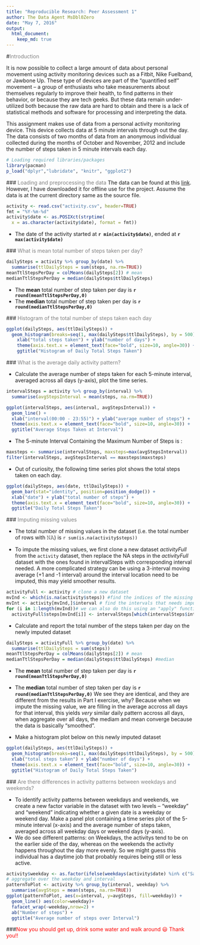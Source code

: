 ```yaml
---
title: "Reproducible Research: Peer Assessment 1"
author: The Data Agent MsDbl0Zero
date: "May 7, 2016"
output: 
  html_document:
    keep_md: true
---
```



#<span style="color:#808080">Introduction</span>
  
  It is now possible to collect a large amount of data about personal movement using activity monitoring devices such as a Fitbit, Nike Fuelband, or Jawbone Up. These type of devices are part of the “quantified self” movement – a group of enthusiasts who take measurements about themselves regularly to improve their health, to find patterns in their behavior, or because they are tech geeks. But these data remain under-utilized both because the raw data are hard to obtain and there is a lack of statistical methods and software for processing and interpreting the data.

  This assignment makes use of data from a personal activity monitoring device. This device collects data at 5 minute intervals through out the day. The data consists of two months of data from an anonymous individual collected during the months of October and November, 2012 and include the number of steps taken in 5 minute intervals each day.


```r
# Loading required libraries/packages
library(pacman)
p_load("dplyr","lubridate", "knitr", "ggplot2")
```

###<span style="color:#808080"> Loading and preprocessing the data</span>
The data can be found at this [link](https://d396qusza40orc.cloudfront.net/repdata%2Fdata%2Factivity.zip).
However, I have downloaded it for offline use for the project. Assume the data is at the current directory same as the source file.

```r
activity <- read.csv("activity.csv", header=TRUE)
fmt = "%Y-%m-%d"
activity$date <- as.POSIXct(strptime(
  x = as.character(activity$date), format = fmt))
```

- The date of the activity started at **`r min(activity$date)`**, ended at **`r max(activity$date)`**

###<span style="color:#808080"> What is mean total number of steps taken per day?</span>
```r
dailySteps = activity %>% group_by(date) %>%
  summarise(ttlDailySteps = sum(steps, na.rm=TRUE))
meanTtlStepsPerDay = colMeans(dailySteps[2]) # mean 
medianTtlStepsPerDay = median(dailySteps$ttlDailySteps)
```

- The __mean__ total number of step taken per day is **`r round(meanTtlStepsPerDay,0) `**
- The __median__ total number of step taken per day is **`r round(medianTtlStepsPerDay,0) `**

###<span style="color:#808080"> Histogram of the total number of steps taken each day</span>

```r
ggplot(dailySteps, aes(ttlDailySteps)) + 
  geom_histogram(breaks=seq(1, max(dailySteps$ttlDailySteps), by = 500),col="red",fill="blue", alpha = .2) +
    xlab("total steps taken") + ylab("number of days") +
    theme(axis.text.x = element_text(face="bold", size=10, angle=30)) + 
    ggtitle("Histogram of Daily Total Steps Taken")
```

###<span style="color:#808080"> What is the average daily activity pattern?</span>

- Calculate the average number of steps taken for each 5-minute interval, averaged across all days (y-axis), plot the time series. 

```r
intervalSteps = activity %>% group_by(interval) %>%
  summarise(avgStepsInterval = mean(steps, na.rm=TRUE))

ggplot(intervalSteps, aes(interval, avgStepsInterval)) + 
  geom_line() +
  xlab("interval(00:00 - 23:55)") + ylab("average number of steps") +
  theme(axis.text.x = element_text(face="bold", size=10, angle=30)) + 
  ggtitle("Average Steps Taken at Interval")
```

- The 5-minute Interval Containing the Maximum Number of Steps is :

```r
maxsteps <- summarise(intervalSteps, maxsteps=max(avgStepsInterval))
filter(intervalSteps, avgStepsInterval == maxsteps$maxsteps)
```


- Out of curiosity, the following time series plot shows the total steps taken on each day. 

```r
ggplot(dailySteps, aes(date, ttlDailySteps)) + 
  geom_bar(stat="identity", position=position_dodge()) +
  xlab("date") + ylab("total number of steps") +
  theme(axis.text.x = element_text(face="bold", size=10, angle=30)) + 
  ggtitle("Daily Total Steps Taken")

```

###<span style="color:#808080"> Imputing missing values</span>

- The total number of missing values in the dataset (i.e. the total number of rows with 𝙽𝙰) is `r sum(is.na(activity$steps))`

- To impute the missing values, we first clone a new dataset *activityFull* from the `activity` dataset, then replace the NA steps in the *activityFull* dataset with the ones found in intervalSteps with corresponding interval needed. A more complicated strategy can be using a 3-interval moving average (+1 and -1 interval) around the interval location need to be imputed, this may yield smoother results.

```r
activityFull <- activity # clone a new dataset
mvInd <- which(is.na(activity$steps)) #find the indices of the missing values
mvInt <- activity[mvInd,]$interval # find the intervals that needs imputed values for steps
for (i in 1:length(mvInd))# we can also do this using an "apply" function without using the for loop
  activityFull$steps[mvInd[i]] <- intervalSteps[which(intervalSteps$interval==mvInt[i]),2][[1]]
```

- Calculate and report the total number of the steps taken per day on the newly imputed dataset 
```r
dailySteps = activityFull %>% group_by(date) %>%
  summarise(ttlDailySteps = sum(steps))
meanTtlStepsPerDay = colMeans(dailySteps[2]) # mean 
medianTtlStepsPerDay = median(dailySteps$ttlDailySteps) #median
```

- The __mean__ total number of step taken per day is **`r round(meanTtlStepsPerDay,0) `**
- The __median__ total number of step taken per day is **`r round(medianTtlStepsPerDay,0) `**
We see they are identical, and they are different from the results in Part I exercise, why? Because when we impute the missing value, we are filling in the average accross all days for that interval, this yields *very* similar daily pattern accross all days, when aggregate over all days, the mediam and mean converge because the data is basically "smoothed". 

- Make a histogram plot below on this newly imputed dataset

```r
ggplot(dailySteps, aes(ttlDailySteps)) + 
  geom_histogram(breaks=seq(1, max(dailySteps$ttlDailySteps), by = 500),col="red",fill="blue", alpha = .2) +
  xlab("total steps taken") + ylab("number of days") +
  theme(axis.text.x = element_text(face="bold", size=10, angle=30)) + 
  ggtitle("Histogram of Daily Total Steps Taken")
```

###<span style="color:#808080"> Are there differences in activity patterns between weekdays and weekends?</span>

- To identify activity patterns between weekdays and weekends, we create a new factor variable in the dataset with two levels – “weekday” and “weekend” indicating whether a given date is a weekday or weekend day. Make a panel plot containing a time series plot of the 5-minute interval (x-axis) and the average number of steps taken, averaged across all weekday days or weekend days (y-axis). 
- We do see different patterns: on Weekdays, the activitys tend to be on the earlier side of the day, whereas on the weekends the activity happens throughout the day more evenly. So we might guess this individual has a daytime job that probably requires being still or less active.

```r
activity$weekday <- as.factor(ifelse(weekdays(activity$date) %in% c("Saturday", "Sunday"), "weekend", "weekday"))
# aggregate over the weekday and interval
patternToPlot <- activity %>% group_by(interval, weekday) %>%
  summarise(avgSteps = mean(steps, na.rm=TRUE))
ggplot(patternToPlot, aes(x=interval, y=avgSteps, fill=weekday)) +
  geom_line() aes(color=weekday)+
  fafacet_wrap(~weekday,nrow=2) +
  ab("Number of steps") +
  ggtitle("Average number of steps over Interval")

```


###<span style="color:red">Now you should get up, drink some water and walk around &#x1f603; Thank you!! </span>

